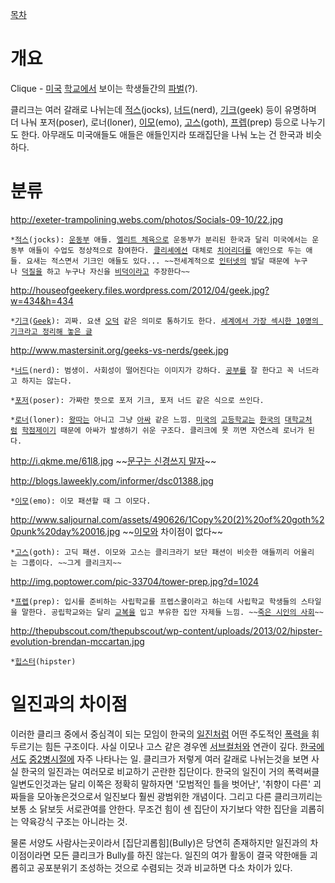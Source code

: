 [[목차]]

= 개요 =
Clique - [[미국]] [[학교]]에서 보이는 학생들간의 [[파벌]](?).

클리크는 여러 갈래로 나뉘는데 [[적스]](jocks), [[너드]](nerd), [[기크]](geek) 등이 유명하며 더 나눠 포저(poser), 로너(loner), [[이모]](emo), [[고스]](goth), [[프렙]](prep) 등으로 나누기도 한다. 아무래도 미국애들도 애들은 애들인지라 또래집단을 나눠 노는 건 한국과 비슷하다.

= 분류 =
http://exeter-trampolining.webs.com/photos/Socials-09-10/22.jpg
 *[[적스]](jocks): [[운동부]] 애들. [[엘리트 체육]]으로 운동부가 분리된 한국과 달리 미국에서는 운동부 애들이 수업도 정상적으로 참여한다. [[클리셰]]에선 대체로 [[치어리더]]를 애인으로 두는 애들. 요새는 적스면서 기크인 애들도 있다... ~~전세계적으로 [[인터넷]]의 발달 때문에 누구나 [[덕질]]을 하고 누구나 자신을 [[비덕]]이라고 주장한다~~

http://houseofgeekery.files.wordpress.com/2012/04/geek.jpg?w=434&h=434
 *[[기크]]([[Geek]]): 괴짜. 요샌 [[오덕]] 같은 의미로 통하기도 한다. [http://houseofgeekery.com/2012/04/26/top-10-sexiest-geeks-female-edition/ 세계에서 가장 섹시한 10명의 기크라고 정리해 놓은 글]

http://www.mastersinit.org/geeks-vs-nerds/geek.jpg
 *[[너드]](nerd): 범생이. 사회성이 떨어진다는 이미지가 강하다. [[공부]]를 잘 한다고 꼭 너드라고 하지는 않는다.


 *[[포저]](poser): 가짜란 뜻으로 포저 기크, 포저 너드 같은 식으로 쓰인다.

 *[[로너]](loner): [[왕따]]는 아니고 그냥 [[아싸]] 같은 느낌. [[미국]]의 [[고등학교]]는 [[한국]]의 [[대학교]]처럼 [[학점제]]이기 때문에 아싸가 발생하기 쉬운 구조다. 클리크에 못 끼면 자연스레 로너가 된다.
http://i.qkme.me/61l8.jpg
~~[[적마도사|문구는 신경쓰지 말자]]~~

http://blogs.laweekly.com/informer/dsc01388.jpg
 *[[이모]](emo): 이모 패션할 때 그 이모다.

http://www.saljournal.com/assets/490626/1Copy%20(2)%20of%20goth%20punk%20day%20016.jpg
~~[[이모]]와 차이점이 없다~~
 *[[고스]](goth): 고딕 패션. 이모와 고스는 클리크라기 보단 패션이 비슷한 애들끼리 어울리는 그룹이다. ~~그게 클리크지~~

http://img.poptower.com/pic-33704/tower-prep.jpg?d=1024
 *[[프렙]](prep): 입시를 준비하는 사립학교를 프렙스쿨이라고 하는데 사립학교 학생들의 스타일을 말한다. 공립학교와는 달리 [[교복]]을 입고 부유한 집안 자제들 느낌. ~~[[죽은 시인의 사회]]~~
 
http://thepubscout.com/thepubscout/wp-content/uploads/2013/02/hipster-evolution-brendan-mccartan.jpg
 *[[힙스터]](hipster)

= 일진과의 차이점 =
이러한 클리크 중에서 중심격이 되는 모임이 한국의 [[일진]]처럼 어떤 주도적인 [[폭력]]을 휘두르기는 힘든 구조이다. 사실 이모나 고스 같은 경우엔 [[서브컬처]]와 연관이 깊다. [[한국]]에서도 [[중2병]]시절에 자주 나타나는 일. 클리크가 저렇게 여러 갈래로 나뉘는것을 보면 사실 한국의 일진과는 여러모로 비교하기 곤란한 집단이다. 한국의 일진이 거의 폭력써클 일변도인것과는 달리 이쪽은 정확히 말하자면 '모범적인 틀을 벗어난', '취향이 다른' 괴짜들을 모아놓은것으로서 일진보다 훨씬 광범위한 개념이다. 그리고 다른 클리크끼리는 보통 소 닭보듯 서로관여를 안한다. 무조건 힘이 센 집단이 자기보다 약한 집단을 괴롭히는 약육강식 구조는 아니라는 것.

물론 서양도 사람사는곳이라서 [집단괴롭힘](Bully)은 당연히 존재하지만 일진과의 차이점이라면 모든 클리크가 Bully를 하진 않는다. 일진의 여가 활동이 결국 약한애들 괴롭히고 공포분위기 조성하는 것으로 수렴되는 것과 비교하면 다소 차이가 있다.
